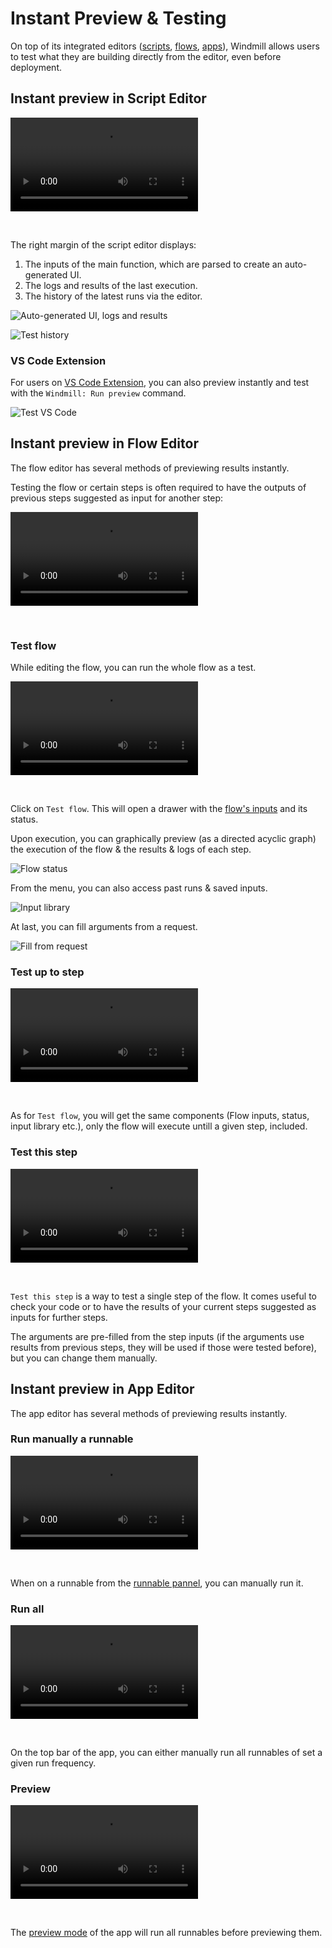 
# Instant Preview & Testing

On top of its integrated editors ([scripts](../../script_editor/index.mdx), [flows](../../flows/1_flow_editor.mdx), [apps](../../apps/0_app_editor/index.mdx)), Windmill allows users to test what they are building directly from the editor, even before deployment.

## Instant preview in Script Editor

<video
    className="border-2 rounded-xl object-cover w-full h-full dark:border-gray-800"
    controls
    src="/videos/auto_g_ui_landing.mp4"
/>

<br/>

The right margin of the script editor displays:

1. The inputs of the main function, which are parsed to create an auto-generated UI.
2. The logs and results of the last execution.
3. The history of the latest runs via the editor.

![Auto-generated UI, logs and results](./auto_g_logs.png "Auto-generated UI, logs and results")

![Test history](./test_history.png "Test history")

<div class="grid grid-cols-2 gap-6 mb-4">
	<DocCard
		title="Script Editor"
		description="Scripts are the basic building blocks that can be written in Typescript, Python, Go, Bash, SQL or launch docker containers."
		href="/docs/script_editor"
	/>
</div>

### VS Code Extension

For users on [VS Code Extension](../../cli_local_dev/1_vscode-extension/index.md), you can also preview instantly and test with the `Windmill: Run preview` command.

![Test VS Code](../../cli_local_dev/1_vscode-extension/main.png)

<div class="grid grid-cols-2 gap-6 mb-4">
	<DocCard
		title="VSCode Extension"
		description="The Windmill VSCode extension allows you to run your scripts and preview the output within VSCode."
		href="/docs/cli_local_dev/vscode-extension"
	/>
</div>

## Instant preview in Flow Editor

The flow editor has several methods of previewing results instantly.

Testing the flow or certain steps is often required to have the outputs of previous steps suggested as input for another step:

<video
    className="border-2 rounded-xl object-cover w-full h-full dark:border-gray-800"
    controls
    src="/videos/flow_test_preview_results.mp4"
/>

<br/>

<div class="grid grid-cols-2 gap-6 mb-4">
	<DocCard
		color="teal"
		title="Flow Editor"
		description="Windmill's Flow Editor allows you to build flows with a low-code builder."
		href="/docs/flows/flow_editor"
	/>
</div>

### Test flow

While editing the flow, you can run the whole flow as a test.

<video
    className="border-2 rounded-xl object-cover w-full h-full dark:border-gray-800"
    controls
    src="/videos/flow_test_flow.mp4"
/>

<br/>

Click on `Test flow`. This will open a drawer with the [flow's inputs](../../flows/3_editor_components.mdx#flow-inputs) and its status.

Upon execution, you can graphically preview (as a directed acyclic graph) the execution of the flow & the results & logs of each step.

![Flow status](./flow_status.png "Flow status")

From the menu, you can also access past runs & saved inputs.

![Input library](./input_library.png "Input library")

At last, you can fill arguments from a request.

![Fill from request](./fill_from_request.png "Fill from request")

### Test up to step

<video
    className="border-2 rounded-xl object-cover w-full h-full dark:border-gray-800"
    controls
    src="/videos/flow_test_up_to.mp4"
/>

<br/>

As for `Test flow`, you will get the same components (Flow inputs, status, input library etc.), only the flow will execute untill a given step, included.

### Test this step

<video
    className="border-2 rounded-xl object-cover w-full h-full dark:border-gray-800"
    controls
    src="/videos/flow_test_this_step.mp4"
/>

<br/>

`Test this step` is a way to test a single step of the flow. It comes useful to check your code or to have the results of your current steps suggested as inputs for further steps.

The arguments are pre-filled from the step inputs (if the arguments use results from previous steps, they will be used if those were tested before), but you can change them manually.

## Instant preview in App Editor

The app editor has several methods of previewing results instantly.

<div class="grid grid-cols-2 gap-6 mb-4">
	<DocCard
		title="App Editor"
		description="The app editor is where you build an app with components, create interactions with runnables, and configure the app settings."
		href="/docs/apps/app_editor"
		color="orange"
	/>
</div>

### Run manually a runnable

<video
    className="border-2 rounded-xl object-cover w-full h-full dark:border-gray-800"
    controls
    src="/videos/app_test_run.mp4"
/>

<br/>

When on a runnable from the [runnable pannel](../../apps/3_app-runnable-panel.mdx), you can manually run it.

### Run all

<video
    className="border-2 rounded-xl object-cover w-full h-full dark:border-gray-800"
    controls
    src="/videos/app_test_run_all.mp4"
/>

<br/>

On the top bar of the app, you can either manually run all runnables of set a given run frequency.

### Preview

<video
    className="border-2 rounded-xl object-cover w-full h-full dark:border-gray-800"
    controls
    src="/videos/app_test_preview.mp4"
/>

<br/>

The [preview mode](../../apps/0_toolbar.md#preview-mode) of the app will run all runnables before previewing them.